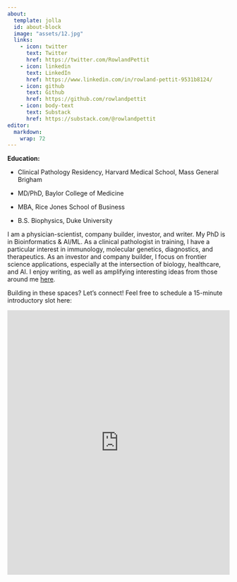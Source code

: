 ```yaml
---
about:
  template: jolla
  id: about-block
  image: "assets/12.jpg"
  links:
    - icon: twitter
      text: Twitter
      href: https://twitter.com/RowlandPettit
    - icon: linkedin
      text: LinkedIn
      href: https://www.linkedin.com/in/rowland-pettit-9531b8124/
    - icon: github
      text: Github
      href: https://github.com/rowlandpettit
    - icon: body-text
      text: Substack
      href: https://substack.com/@rowlandpettit
editor: 
  markdown: 
    wrap: 72
---
```


::: {#about-block}
:::

**Education:**

-   Clinical Pathology Residency, Harvard Medical School, Mass General
    Brigham

-   MD/PhD, Baylor College of Medicine

-   MBA, Rice Jones School of Business

-   B.S. Biophysics, Duke University

I am a physician-scientist, company builder, investor, and writer. My
PhD is in Bioinformatics & AI/ML. As a clinical pathologist in training,
I have a particular interest in immunology, molecular genetics,
diagnostics, and therapeutics. As an investor and company builder, I
focus on frontier science applications, especially at the intersection
of biology, healthcare, and AI. I enjoy writing, as well as amplifying
interesting ideas from those around me
[here](https://open.substack.com/pub/rowlandpettit/p/coming-soon?r=1r79d0&utm_campaign=post&utm_medium=web).

Building in these spaces? Let's connect! Feel free to schedule a
15-minute introductory slot here:

<iframe src="https://calendly.com/rwpettit/rowland-15-min" width="100%" height="600" frameborder="0">

</iframe>
